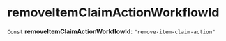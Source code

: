 
# removeItemClaimActionWorkflowId

 `Const` **removeItemClaimActionWorkflowId**: `"remove-item-claim-action"`
